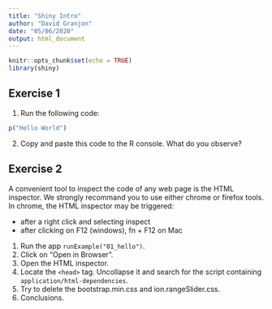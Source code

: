 ```yaml
---
title: "Shiny Intro"
author: "David Granjon"
date: "05/06/2020"
output: html_document
---
```


```r
knitr::opts_chunk$set(echo = TRUE)
library(shiny)
```

## Exercise 1
1. Run the following code:

```r
p("Hello World")
```

2. Copy and paste this code to the R console. What do you observe?


## Exercise 2
A convenient tool to inspect the code of any web page is the HTML inspector. We strongly recommand you to use either chrome or firefox tools. In chrome, the HTML inspector may be triggered:

  - after a right click and selecting inspect
  - after clicking on F12 (windows), fn + F12 on Mac
  
1. Run the app `runExample("01_hello")`.
2. Click on "Open in Browser".
3. Open the HTML inspector.
4. Locate the `<head>` tag. Uncollapse it and search for the script containing `application/html-dependencies`.
5. Try to delete the bootstrap.min.css and ion.rangeSlider.css.
6. Conclusions.